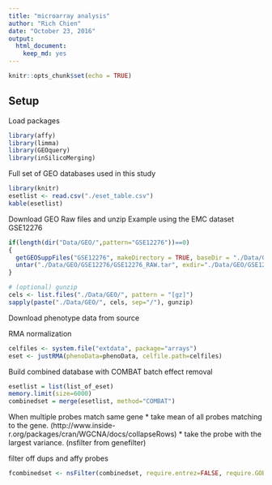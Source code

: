 ```yaml
---
title: "microarray analysis"
author: "Rich Chien"
date: "October 23, 2016"
output: 
  html_document: 
    keep_md: yes
---
```


```r
knitr::opts_chunk$set(echo = TRUE)
```

## Setup

Load packages

```r
library(affy)   
library(limma)
library(GEOquery)
library(inSilicoMerging)
```

Full set of GEO databases used in this study

```r
library(knitr)
esetlist <- read.csv("./eset_table.csv")
kable(esetlist)
```


Download GEO Raw files and unzip
Example using the EMC dataset GSE12276

```r
if(length(dir("Data/GEO/",pattern="GSE12276"))==0)
{
  getGEOSuppFiles("GSE12276", makeDirectory = TRUE, baseDir = "./Data/GEO/")
  untar("./Data/GEO/GSE12276/GSE12276_RAW.tar", exdir="./Data/GEO/GSE12276/", tar=Sys.getenv("TAR"))
}

# (optional) gunzip
cels <- list.files("./Data/GEO/", pattern = "[gz]")
sapply(paste("./Data/GEO/", cels, sep="/"), gunzip)

```

Download phenotype data from source


RMA normalization

```r
celfiles <- system.file("extdata", package="arrays")
eset <- justRMA(phenoData=phenoData, celfile.path=celfiles)
```

Build combined database with COMBAT batch effect removal 

```r
esetlist = list(list_of_eset)
memory.limit(size=6000)
combinedset = merge(esetlist, method="COMBAT")
```

When multiple probes match same gene
* take mean of all probes matching to the gene. (http://www.inside-r.org/packages/cran/WGCNA/docs/collapseRows)
* take the probe with the largest variance. (nsfilter from genefilter)

filter off dups and affy probes
```r

fcombinedset <- nsFilter(combinedset, require.entrez=FALSE, require.GOBP=FALSE, require.GOCC=FALSE, require.GOMF=FALSE, require.CytoBand=FALSE, remove.dupEntrez=TRUE, var.func=IQR, var.cutoff=0.5, var.filter=FALSE, filterByQuantile=FALSE, feature.exclude="^AFFX")
```

